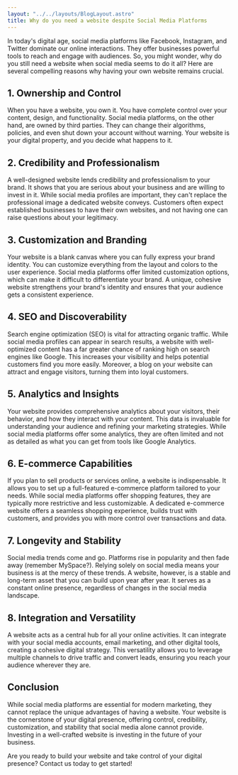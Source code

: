 ```yaml
---
layout: "../../layouts/BlogLayout.astro"
title: Why do you need a website despite Social Media Platforms
---
```


In today's digital age, social media platforms like Facebook, Instagram, and Twitter dominate our online interactions. They offer businesses powerful tools to reach and engage with audiences. So, you might wonder, why do you still need a website when social media seems to do it all? Here are several compelling reasons why having your own website remains crucial.

## 1. Ownership and Control
When you have a website, you own it. You have complete control over your content, design, and functionality. Social media platforms, on the other hand, are owned by third parties. They can change their algorithms, policies, and even shut down your account without warning. Your website is your digital property, and you decide what happens to it.

## 2. Credibility and Professionalism
A well-designed website lends credibility and professionalism to your brand. It shows that you are serious about your business and are willing to invest in it. While social media profiles are important, they can't replace the professional image a dedicated website conveys. Customers often expect established businesses to have their own websites, and not having one can raise questions about your legitimacy.

## 3. Customization and Branding
Your website is a blank canvas where you can fully express your brand identity. You can customize everything from the layout and colors to the user experience. Social media platforms offer limited customization options, which can make it difficult to differentiate your brand. A unique, cohesive website strengthens your brand's identity and ensures that your audience gets a consistent experience.

## 4. SEO and Discoverability
Search engine optimization (SEO) is vital for attracting organic traffic. While social media profiles can appear in search results, a website with well-optimized content has a far greater chance of ranking high on search engines like Google. This increases your visibility and helps potential customers find you more easily. Moreover, a blog on your website can attract and engage visitors, turning them into loyal customers.

## 5. Analytics and Insights
Your website provides comprehensive analytics about your visitors, their behavior, and how they interact with your content. This data is invaluable for understanding your audience and refining your marketing strategies. While social media platforms offer some analytics, they are often limited and not as detailed as what you can get from tools like Google Analytics.

## 6. E-commerce Capabilities
If you plan to sell products or services online, a website is indispensable. It allows you to set up a full-featured e-commerce platform tailored to your needs. While social media platforms offer shopping features, they are typically more restrictive and less customizable. A dedicated e-commerce website offers a seamless shopping experience, builds trust with customers, and provides you with more control over transactions and data.

## 7. Longevity and Stability
Social media trends come and go. Platforms rise in popularity and then fade away (remember MySpace?). Relying solely on social media means your business is at the mercy of these trends. A website, however, is a stable and long-term asset that you can build upon year after year. It serves as a constant online presence, regardless of changes in the social media landscape.

## 8. Integration and Versatility
A website acts as a central hub for all your online activities. It can integrate with your social media accounts, email marketing, and other digital tools, creating a cohesive digital strategy. This versatility allows you to leverage multiple channels to drive traffic and convert leads, ensuring you reach your audience wherever they are.

## Conclusion
While social media platforms are essential for modern marketing, they cannot replace the unique advantages of having a website. Your website is the cornerstone of your digital presence, offering control, credibility, customization, and stability that social media alone cannot provide. Investing in a well-crafted website is investing in the future of your business.

Are you ready to build your website and take control of your digital presence? Contact us today to get started!

